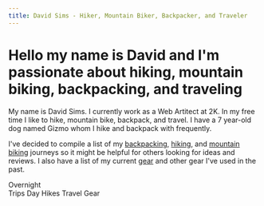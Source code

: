 ```yaml
---
title: David Sims - Hiker, Mountain Biker, Backpacker, and Traveler
---
```


<Hero image="IMG_0639">
  <h1>Hello my name is David and I'm passionate about hiking, mountain biking, backpacking, and traveling</h1>
</Hero>

<div class="container--narrow">
  <p>
    My name is David Sims. I currently work as a Web Artitect at 2K.
    In my free time I like to hike, mountain bike, backpack, and travel.
    I have a 7 year-old dog named Gizmo whom I hike and backpack with frequently.
  </p>

  <p>
    I've decided to compile a list of my
    <a href="/backpacking">backpacking</a>, <a href="/">hiking</a>, and
    <a href="/mountain-biking">mountain biking</a> journeys so it might be helpful for others looking for ideas and reviews.
    I also have a list of my current <a href="/gear">gear</a> and other gear I've used in the past.
  </p>
</div>

<Grid>
  <GridItem image-set="" to="/overnight-trips">
    Overnight<br />Trips
  </GridItem>
  <GridItem image-set="" to="/day-hikes">
    Day Hikes
  </GridItem>
  <GridItem image-set="" to="/travel">
    Travel
  </GridItem>
  <GridItem image-set="" to="/gear">
    Gear
  </GridItem>
</Grid>